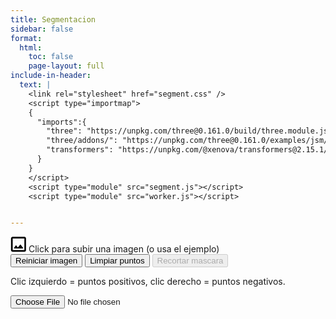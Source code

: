 ```yaml
---
title: Segmentacion
sidebar: false
format:
  html:
    toc: false
    page-layout: full
include-in-header:
  text: |
    <link rel="stylesheet" href="segment.css" />
    <script type="importmap">
    {
      "imports":{
        "three": "https://unpkg.com/three@0.161.0/build/three.module.js",
        "three/addons/": "https://unpkg.com/three@0.161.0/examples/jsm/",
        "transformers": "https://unpkg.com/@xenova/transformers@2.15.1/dist/transformers.min.js"
      }
    }
    </script>
    <script type="module" src="segment.js"></script>
    <script type="module" src="worker.js"></script>


---
```



```{=html}

    <div id="container">
        <label id="upload-button" for="upload">
            <svg width="25" height="25" viewBox="0 0 25 25" fill="none" xmlns="http://www.w3.org/2000/svg">
                <path fill="#000"
                    d="M3.5 24.3a3 3 0 0 1-1.9-.8c-.5-.5-.8-1.2-.8-1.9V2.9c0-.7.3-1.3.8-1.9.6-.5 1.2-.7 2-.7h18.6c.7 0 1.3.2 1.9.7.5.6.7 1.2.7 2v18.6c0 .7-.2 1.4-.7 1.9a3 3 0 0 1-2 .8H3.6Zm0-2.7h18.7V2.9H3.5v18.7Zm2.7-2.7h13.3c.3 0 .5 0 .6-.3v-.7l-3.7-5a.6.6 0 0 0-.6-.2c-.2 0-.4 0-.5.3l-3.5 4.6-2.4-3.3a.6.6 0 0 0-.6-.3c-.2 0-.4.1-.5.3l-2.7 3.6c-.1.2-.2.4 0 .7.1.2.3.3.6.3Z">
                </path>
            </svg>
            Click para subir una imagen
            <label id="example">(o usa el ejemplo)</label>
        </label>
        <canvas id="mask-output"></canvas>
    </div>
    <label id="status"></label>
    <div id="controls">
        <button id="reset-image">Reiniciar imagen</button>
        <button id="clear-points">Limpiar puntos</button>
        <button id="cut-mask" disabled>Recortar mascara</button>
    </div>
    <p id="information">
        Clic izquierdo = puntos positivos, clic derecho = puntos negativos.
    </p>
    <input id="upload" type="file" accept="image/*" />
```
<!-- Import TensorFlow.js library -->